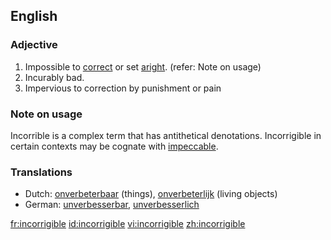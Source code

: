 ==English==

===Adjective===
{{en-adj|-}}

# Impossible to [[correct]] or set [[aright]]. (refer: Note on usage)
# Incurably bad.
# Impervious to correction by punishment or pain

===Note on usage===
{{rfc-header|Note on usage}}
Incorrible is a complex term that has antithetical denotations. Incorrigible in certain contexts may be cognate with [[impeccable]].

===Translations===
*Dutch: [[onverbeterbaar]] (things), [[onverbeterlijk]] (living objects)
*German: [[unverbesserbar]], [[unverbesserlich]]

[[fr:incorrigible]]
[[id:incorrigible]]
[[vi:incorrigible]]
[[zh:incorrigible]]